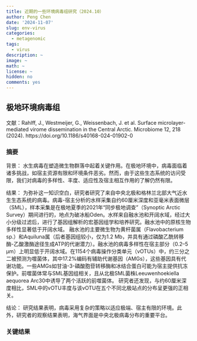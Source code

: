 ```yaml
---
title: 近期的一些环境病毒组研究（2024.10）
author: Peng Chen
date: '2024-11-07'
slug: env-virus
categories:
  - metagenomic
tags:
  - virus
description: ~
image: ~
math: ~
license: ~
hidden: no
comments: yes
---
```


## 极地环境病毒组

文献：Rahlff, J., Westmeijer, G., Weissenbach, J. et al. Surface microlayer-mediated virome dissemination in the Central Arctic. Microbiome 12, 218 (2024). https://doi.org/10.1186/s40168-024-01902-0

### 摘要

背景：
水生病毒在塑造微生物群落中起着关键作用。在极地环境中，病毒面临着诸多挑战，如宿主资源有限和环境条件恶劣。然而，由于这些生态系统的访问受限，我们对病毒的多样性、丰度、适应性及宿主相互作用的了解仍然有限。

结果：
为弥补这一知识空白，研究者研究了来自中央北极和格林兰北部大气近水生生态系统的病毒。病毒-宿主分析的水样采集自约60厘米深度和亚毫米表面微层（SML），样本采集是在极地夏季的2021年“同步极地调查”（Synoptic Arctic Survey）期间进行的，地点为破冰船Oden。水样来自融水池和开阔水域，经过大小分级过滤后，进行了基因组解析的宏基因组学和培养研究。融水池中的原核生物多样性显著低于开阔水域。
融水池的主要微生物为黄杆菌属（Flavobacterium sp.）和Aquiluna属（后者基因组较小，仅为1.2 Mb，并具有通过磷酸乙酰转移酶-乙酸激酶途径生成ATP的代谢潜力）。融水池的病毒多样性在宿主部分（0.2–5 µm）上明显低于开阔水域。在1154个病毒操作分类单元（vOTUs）中，约三分之二被预测为噬菌体，其中17.2%编码有辅助代谢基因（AMGs），这些基因具有代谢功能。一些AMGs如甘油-3-磷酸胞苷转移酶和冰结合蛋白可能为宿主提供抗冻保护。前噬菌体常与SML基因组相关，且从北极SML菌株Leeuwenhoekiella aequorea Arc30中诱导了两个活跃的前噬菌体。
研究者还发现，与约60厘米深度相比，SML中的vOTU丰度与该vOTU在五个不同北极站点的分布呈更强的正相关。

结论：
研究结果表明，病毒采用复杂的策略以适应极端、宿主有限的环境。此外，研究者的观察结果表明，海气界面是中央北极病毒分布的重要平台。

### 关键结果

#### 